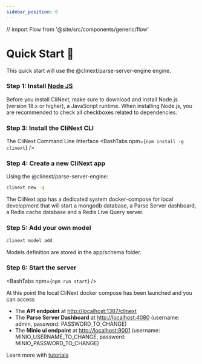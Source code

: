 ```yaml
---
sidebar_position: 0
---
```


// import Flow from '@site/src/components/generic/flow'

# Quick Start 🚀

This quick start will use the @clinext/parse-server-engine engine.

### Step 1: Install [Node JS](https://nodejs.org/en/download/)
Before you install CliNext, make sure to download and install Node.js (version 18.x or higher), a JavaScript runtime.
When installing Node.js, you are recommended to check all checkboxes related to dependencies.


### Step 3: Install the CliNext CLI
The CliNext Command Line Interface 
<BashTabs npm={`npm install -g clinext`} />

### Step 4: Create a new CliNext app 
Using the @clinext/parse-server-engine:
```bash
clinext new -q
```
The CliNext app has a dedicated system docker-compose for local development that will start a mongodb database, a Parse Server dashboard, a Redis cache database and a Redis Live Query server.

### Step 5: Add your own model
```bash
clinext model add
```

Models definition are stored in the app/schema folder.

### Step 6: Start the server
<BashTabs npm={`npm run start`} />

At this point the local CliNext docker compose has been launched and you can access
- The **API endpoint** at [http://localhost:1387/clinext](http://localhost:1387/clinext)
- The **Parse Server Dashboard** at [http://localhost:4080](http://localhost:4080) (username: admin, password: PASSWORD_TO_CHANGE)
- The **Minio ui endpoint** at [http://localhost:9001](http://localhost:9001) (username: MINIO_USERNAME_TO_CHANGE, password: MINIO_PASSWORD_TO_CHANGE)

Learn more with [tutorials](./tutorials/overview.mdx)